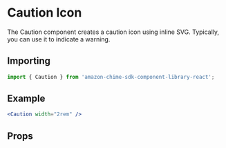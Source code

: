 

# Caution Icon

The Caution component creates a caution icon using inline SVG. Typically, you can use it to indicate a warning.

## Importing

```javascript
import { Caution } from 'amazon-chime-sdk-component-library-react';
```

## Example

<ThemeProvider theme={lightTheme}>
  <Preview>
    <Caution width="2rem" />
  </Preview>
</ThemeProvider>

```jsx
<Caution width="2rem" />
```

## Props

<Props of={Caution} />
